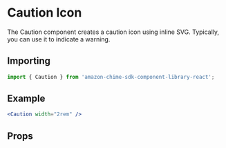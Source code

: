 

# Caution Icon

The Caution component creates a caution icon using inline SVG. Typically, you can use it to indicate a warning.

## Importing

```javascript
import { Caution } from 'amazon-chime-sdk-component-library-react';
```

## Example

<ThemeProvider theme={lightTheme}>
  <Preview>
    <Caution width="2rem" />
  </Preview>
</ThemeProvider>

```jsx
<Caution width="2rem" />
```

## Props

<Props of={Caution} />
